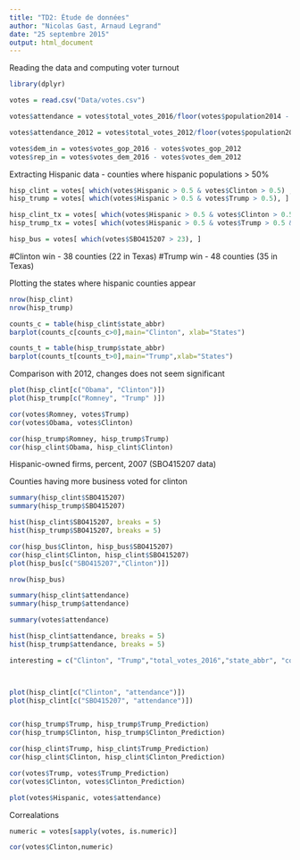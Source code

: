 ```yaml
---
title: "TD2: Étude de données"
author: "Nicolas Gast, Arnaud Legrand"
date: "25 septembre 2015"
output: html_document
---
```


Reading the data and computing voter turnout

```R
library(dplyr)

votes = read.csv("Data/votes.csv")

votes$attendance = votes$total_votes_2016/floor(votes$population2014 - ((votes$AGE295214 / 100) * votes$population2014))

votes$attendance_2012 = votes$total_votes_2012/floor(votes$population2010 - ((votes$AGE295214 / 100) * votes$population2010))

votes$dem_in = votes$votes_gop_2016 - votes$votes_gop_2012 
votes$rep_in = votes$votes_dem_2016 - votes$votes_dem_2012


```


Extracting Hispanic data - counties where hispanic populations > 50%


```R

hisp_clint = votes[ which(votes$Hispanic > 0.5 & votes$Clinton > 0.5) , ]
hisp_trump = votes[ which(votes$Hispanic > 0.5 & votes$Trump > 0.5), ]

hisp_clint_tx = votes[ which(votes$Hispanic > 0.5 & votes$Clinton > 0.5 & votes$state_abbr == "TX") , ]
hisp_trump_tx = votes[ which(votes$Hispanic > 0.5 & votes$Trump > 0.5 & votes$state_abbr == "TX"), ]

hisp_bus = votes[ which(votes$SBO415207 > 23), ]

```

#Clinton win - 38 counties (22 in Texas)
#Trump win - 48 counties (35 in Texas)

Plotting the states where hispanic counties appear

```R
nrow(hisp_clint)
nrow(hisp_trump)

counts_c = table(hisp_clint$state_abbr)
barplot(counts_c[counts_c>0],main="Clinton", xlab="States")

counts_t = table(hisp_trump$state_abbr)
barplot(counts_t[counts_t>0],main="Trump",xlab="States")

```

Comparison with 2012, changes does not seem significant

```R

plot(hisp_clint[c("Obama", "Clinton")])
plot(hisp_trump[c("Romney", "Trump" )])

cor(votes$Romney, votes$Trump)
cor(votes$Obama, votes$Clinton)

cor(hisp_trump$Romney, hisp_trump$Trump)
cor(hisp_clint$Obama, hisp_clint$Clinton)

```

Hispanic-owned firms, percent, 2007 (SBO415207 data) 

Counties having more business voted for clinton



```R
summary(hisp_clint$SBO415207)
summary(hisp_trump$SBO415207)

hist(hisp_clint$SBO415207, breaks = 5)
hist(hisp_trump$SBO415207, breaks = 5)

cor(hisp_bus$Clinton, hisp_bus$SBO415207)
cor(hisp_clint$Clinton, hisp_clint$SBO415207)
plot(hisp_bus[c("SBO415207","Clinton")])

nrow(hisp_bus)


```


```R
summary(hisp_clint$attendance)
summary(hisp_trump$attendance)

summary(votes$attendance)

hist(hisp_clint$attendance, breaks = 5)
hist(hisp_trump$attendance, breaks = 5)

```







```R

interesting = c("Clinton", "Trump","total_votes_2016","state_abbr", "county_name","SEX255214", "White", "Black", "Hispanic","Poverty", "population2014", "Edu_batchelors")



plot(hisp_clint[c("Clinton", "attendance")])
plot(hisp_clint[c("SBO415207", "attendance")])


cor(hisp_trump$Trump, hisp_trump$Trump_Prediction)
cor(hisp_trump$Clinton, hisp_trump$Clinton_Prediction)

cor(hisp_clint$Trump, hisp_clint$Trump_Prediction)
cor(hisp_clint$Clinton, hisp_clint$Clinton_Prediction)

cor(votes$Trump, votes$Trump_Prediction)
cor(votes$Clinton, votes$Clinton_Prediction)

```


```R

plot(votes$Hispanic, votes$attendance)


```

Correalations

```R

numeric = votes[sapply(votes, is.numeric)]

cor(votes$Clinton,numeric)


```